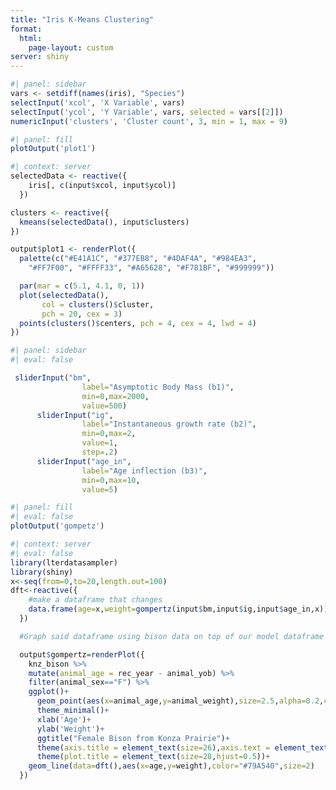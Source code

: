 ```yaml
---
title: "Iris K-Means Clustering"
format: 
  html:
    page-layout: custom
server: shiny
---
```


```r
#| panel: sidebar
vars <- setdiff(names(iris), "Species")
selectInput('xcol', 'X Variable', vars)
selectInput('ycol', 'Y Variable', vars, selected = vars[[2]])
numericInput('clusters', 'Cluster count', 3, min = 1, max = 9)
```

```r
#| panel: fill
plotOutput('plot1')
```

```r
#| context: server
selectedData <- reactive({
    iris[, c(input$xcol, input$ycol)]
  })

clusters <- reactive({
  kmeans(selectedData(), input$clusters)
})

output$plot1 <- renderPlot({
  palette(c("#E41A1C", "#377EB8", "#4DAF4A", "#984EA3",
    "#FF7F00", "#FFFF33", "#A65628", "#F781BF", "#999999"))

  par(mar = c(5.1, 4.1, 0, 1))
  plot(selectedData(),
       col = clusters()$cluster,
       pch = 20, cex = 3)
  points(clusters()$centers, pch = 4, cex = 4, lwd = 4)
})
```


```r
#| panel: sidebar
#| eval: false

 sliderInput("bm",
                label="Asymptotic Body Mass (b1)",
                min=0,max=2000,
                value=500)
      sliderInput("ig",
                label="Instantaneous growth rate (b2)",
                min=0,max=2,
                value=1,
                step=.2)
      sliderInput("age_in",
                label="Age inflection (b3)",
                min=0,max=10,
                value=5)
```

```r
#| panel: fill
#| eval: false
plotOutput('gompetz')

```

```r
#| context: server
#| eval: false
library(lterdatasampler)
library(shiny)
x<-seq(from=0,to=20,length.out=100)
dft<-reactive({
    #make a dataframe that changes
    data.frame(age=x,weight=gompertz(input$bm,input$ig,input$age_in,x))
  })

  #Graph said dataframe using bison data on top of our model dataframe that changes with inputs

  output$gompertz=renderPlot({
    knz_bison %>% 
    mutate(animal_age = rec_year - animal_yob) %>% 
    filter(animal_sex=="F") %>% 
    ggplot()+
      geom_point(aes(x=animal_age,y=animal_weight),size=2.5,alpha=0.2,color='purple')+
      theme_minimal()+
      xlab('Age')+
      ylab('Weight')+
      ggtitle("Female Bison from Konza Prairie")+
      theme(axis.title = element_text(size=26),axis.text = element_text(size=20))+
      theme(plot.title = element_text(size=28,hjust=0.5))+
    geom_line(data=dft(),aes(x=age,y=weight),color="#79A540",size=2)
  })
```
